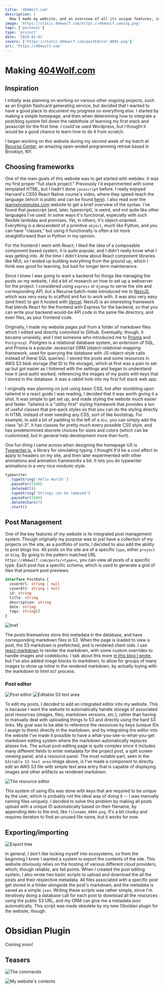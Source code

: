 ```yaml
---
title: '404Wolf.com'
description: |
  How I made my website, and an overview of all its unique features, including an integrated what-you-see-is-what-you-get markdown viewer, and fully featured Obsidian plugin. I explain my stack choice, how the posts are managed, and present my custom in-site editor. I also talk briefly about some specific struggles when building the website, like creating a good backup protocol and getting my markdown to parse properly and in a very specific way.
image: 'https://static.404wolf.com/https://404wolf.com/og.png'
tags: ['personal']
type: 'project'
date: '2024-01-01'
covers: ['https://static.404wolf.com/postEditor_0001.png']
url: 'https://404wolf.com'
---
```


# Making [404Wolf.com](https://404wolf.com)

## Inspiration

I initially was planning on working on various other ongoing projects, such as
an English flashcard generating service, but decided that I wanted to have a
good place to document my progress on everything else. I started by making a
simple homepage, and then when determining how to integrate a post/blog system
fell down the rabbithole of learning my first stack and javascript for the first
time. I could've used Wordpress, but I thought it would be a good chance to
learn how to do it from scratch.

I began working on this website during my second week of my batch at
[Recurse Center](https://recurse.com), an amazing open-ended programming retreat
based in Brooklyn, NY.

## Choosing frameworks

One of the main goals of this website was to get started with webdev. It was my
first proper "full stack project." Previously I'd experimented with some
templated HTML, but I hadn't done `javascript` before. I really enjoyed
Harvard's CS50 React Native course's video, where they speed-teach the language
(which is public and can be found
[here](https://www.youtube.com/watch?v=X52b-8y2Hf4)). I also read over the
[learnxinyminutes.com](https://learnxinyminutes.com) website to get a brief
overview of the syntax. I've found that javascript (and, later, typescript), is
weird, and not quite like other languages I've used. In some ways it's
functional, especially with such flexible lambdas and promises. Yet, in others,
it's object-orianted. Everything is a descendent of a primitive `object`, much
like Python, and you can have "classes," but using it functionally is often a
lot more straightforward than in Python in my opinion.

For the frontend I went with React; I liked the idea of a composable component
based system, it is quite popular, and I didn't really know what I was getting
into. At the time I didn't know about React component libraries like MUI, so I
ended up building everything from the ground up, which I think was good for
learning, but bad for longer term maintenance.

Since I knew I was going to want a backend for things like managing the posts on
my website, I did a bit of research on how to set up a webserver for the
project. I considered using `express` or `django` to serve the site and
corresponding API, but a Recurse batch-mate introduced me to
[NextJS](https://nextjs.org/), which was very easy to scaffold and fun to work
with. It was also very easy (and free!) to get it hosted with
[Vercel](https://vercel.com/). NextJS is an interesting framework that blends
React for the frontend with Express for the backend, so that you can write your
backend would-be API code in the same file directory, and even files, as your
frontend code.

Originally, I made my website pages pull from a folder of markdown files which I
edited and directly commited to Github. Eventually, though, it became unwieldy,
and I met someone who introduced me to [Prisma](https://www.prisma.io/) and
`Postgresql`. Postgres is a relational database system, an extension of SQL, and
Prisma is a popular Javascript ORM (object-relational-mapping framework, used
for querying the database with JS-object-style calls instead of literal SQL
queries). I stored the posts and some resources in AWS S3 blob storage (flat ID
to file storage), which at first was a pain to set up but got easier as I
tinkered with the settings and began to understand how it (and auth) worked,
referencing the images of my posts with keys that I stored in the database. It
was a rabbit hole into my first full stack web app.

I originally was planning on just using basic CSS, but after stumbling upon
tailwind in a react guide I was reading, I decided that it was worth giving it a
shot. It was simple to get set up, and made styling the website much easier and
faster. Tailwind is a "utility-first" styling framework that provides a ton of
useful classes that pre-pack styles so that you can do the styling directly in
HTML instead of ever needing any CSS, sort of like bootstrap. For example, to
add a bit of padding to the left of a `div`, you can simply add the class
"pl-3". It has classes for pretty much every possible CSS style, and has
predetermined discrete choices for sizes and colors (which can be customized,
but in general help development more than hurt).

One fun thing I came across when designing the homepage UX is
[Typewriter.js](https://safi.me.uk/typewriterjs/), a library for simulating
typing. I thought it'd be a cool affect to apply to headers on my site, and then
later experimented with other animations and animation frameworks a bit. It lets
you do typewriter animations in a very nice modonic style.

```js
typewriter
  .typeString('Hello World!')
  .pauseFor(2500)
  .deleteAll()
  .typeString('Strings can be removed')
  .pauseFor(2500)
  .deleteChars(7)
  .start()
```

## Post Management

One of the key features of my website is its integrated post management system.
Though originally my purpose was to just have a collection of my projects on the
site, as a portfolio of sorts, I decided to also add the ability to post blogs
too. All posts on the site are of a specific `type`, either `project` or `blog`.
By going to the pattern matched URL `https://404wolf.com/posts/<type>s`, you can
view all posts of a specific type. Each post has a specific schema, which is
used to generate a grid of tiles that present post previews.

```ts
interface PostData {
  coverUrl: string | null
  coverAlt: string | null
  id: string
  title: string
  description: string
  date: string
  tags: string[]
}
```

![href](https://static.404wolf.com/postsPage_0001.png)

The posts themselves store this metadata in the database, and have corresponding
markdown files in S3. When the page is loaded to view a post, the S3 markdown is
prefetched, and is rendered client side. I use
[react-markdown](https://github.com/remarkjs/react-markdown) to render the
markdown, with some custom overrides to handle images and codeblocks. I talk
about this more [in this blog I wrote](/posts/blog/imageBlocks), but I've also
added image blocks to markdown, to allow for groups of many images to show up
inline in the rendered markdown, by actually toying with the markdown to html
`AST` process.

### Post editor

![Post editor](https://static.404wolf.com/postEditor_0001.png)
![Editable S3 text area](https://static.404wolf.com/editAboutMe_0001.png)

To edit my posts, I decided to add an integrated editor into my website. This is
because I want the website to automatically handle storage of associated post
resources (images, files, markdown versions, etc.), rather than having to
manually deal with uploading things to S3 and directly using the hard S3 links.
My goal was to be able to reference the resources by keys (unique IDs I assign
to them) directly in the markdown, and by integrating the editor into the
website I've made it possible to have a what-you-see-is-what-you-get markdown
editing system where the markdown automatically replaces aliases live. The
actual post-editing page is quite complex since it includes many different
fields to enter metadata for the project post, a split screen viewing panel, and
a resource panel. The most notable part, seen in the `Editable S3 text area`
image above, is I've made a component to directly edit an AWS S3 file with
simple text area entry that is capable of displaying images and other artifacts
as rendered markdown.

![The resource editor](https://static.404wolf.com/https://static.404wolf.com/Post-20240710001621089.webp)

This system of using IDs was done with keys that are required to be unique by
the user, which is probably not the ideal way of doing it -- I was manually
naming files uniquely. I decided to solve this problem by making all posts
upload with a unique ID automatically based on their filename, by appending
`000n` to the end, like `filename_0004.png`. It's a bit clunky and requires
iteration to find an unused file name, but it works for now.

## Exporting/importing

![Export tree](https://static.404wolf.com/exportTree_0001.png)

In general, I don't like locking myself into ecosystems, so from the beginning I
knew I wanted a system to export the contents of the site. This website
obviously relies on the hosting of various different cloud providers, which,
though reliable, are fail points. When I created the post editing system, I also
wrote two basic scripts to upload and download the all the posts and their
respective metadata. All files associated with a specific post get stored in a
folder alongside the post's markdown, and the metadata is saved as a simple
`json`. Writing these scripts was rather simple, since I'm iteratively doing a
database call for each post to download all the resources using the public S3
URL, and my ORM can give me a metadata json automatically. This script was made
obsolete by my new Obsidian plugin for the website, though.

# Obsidian Plugin

Coming soon!

## Teasers

![The commands](https://static.404wolf.com/Post-20240716223544716.webp)

![My website's contents](https://static.404wolf.com/Post-20240716223617606.webp)
